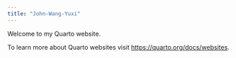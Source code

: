 ```yaml
---
title: "John-Wang-Yuxi"
---
```


Welcome to my Quarto website.

To learn more about Quarto websites visit <https://quarto.org/docs/websites>.
